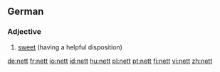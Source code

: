 ==German==

===Adjective===
{{infl|de|adjective}}

# [[sweet]] (having a helpful disposition)

{{tbot entry|German|sweet|2007|November}}

[[de:nett]]
[[fr:nett]]
[[io:nett]]
[[id:nett]]
[[hu:nett]]
[[pl:nett]]
[[pt:nett]]
[[fi:nett]]
[[vi:nett]]
[[zh:nett]]